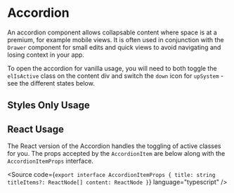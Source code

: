 
<Meta of={AccordionStories} />

# Accordion

An accordion component allows collapsable content where space is at a premium, for example mobile views. It is often used in conjunction with the `Drawer` component for small edits and quick views to avoid navigating and losing context in your app.

To open the accordion for vanilla usage, you will need to both toggle the `elIsActive` class on the content div and switch the `down` icon for `upSystem` - see the different states below.

## Styles Only Usage

<Canvas of={AccordionStories.StylesOnlyUsage} />

<RenderHtmlMarkup of={AccordionStories.StylesOnlyUsage} />

## React Usage

<Controls />

The React version of the Accordion handles the toggling of active classes for you. The props accepted by the `AccordionItem` are below along with the `AccordionItemProps` interface.

<Source
  code={`
export interface AccordionItemProps {
  title: string
  titleItems?: ReactNode[]
  content: ReactNode
}
`}
  language="typescript"
/>

<Canvas of={AccordionStories.ReactUsage} />

